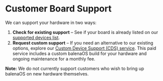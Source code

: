 # Customer Board Support

We can support your hardware in two ways:

1. **Check for existing support** – See if your board is already listed on our [supported devices list](https://docs.balena.io/reference/hardware/devices/).  
2. **Request custom support** – If you need an alternative to our existing options, explore our [Custom Device Support (CDS) service](https://www.balena.io/pricing#:~:text=Custom%20Device%20Support). This paid service includes a custom balenaOS build for your hardware and ongoing maintenance for a monthly fee.

__Note:__ We do not currently support customers who wish to bring up balenaOS on new hardware themselves.

